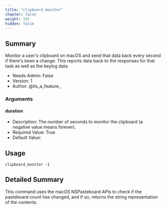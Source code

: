 ```yaml
---
title: "clipboard_monitor"
chapter: false
weight: 103
hidden: false
---
```


## Summary
Monitor a user's clipboard on macOS and send that data back every second if there's been a change.
This reports data back to the responses for that task as well as the keylog data.

- Needs Admin: False  
- Version: 1  
- Author: @its_a_feature_  

### Arguments

#### duration

- Description: The number of seconds to monitor the clipboard (a negative value means forever).  
- Required Value: True  
- Default Value: 

## Usage

```
clipboard_monitor -1
```


## Detailed Summary

This command uses the macOS NSPasteboard APIs to check if the pasteboard count has changed, and if so, returns the string representation of the contents. 

